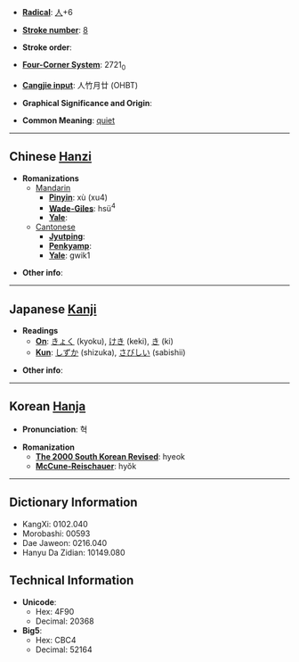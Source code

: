 * '''[[Wiktionary:Chinese radical index| Radical]]''': [[Wiktionary:Chinese radical index 人|人]]+6

* '''[[Wiktionary:Chinese total strokes index|Stroke number]]''': [[Wiktionary:Chinese total strokes index 8|8]]

* '''Stroke order''': 

* '''[[Wiktionary:Chinese four corner index|Four-Corner System]]''': 2721<sub>0</sub>

* '''[[Wiktionary:Chinese Cangjie index|Cangjie input]]''': 人竹月廿 (OHBT)

* '''Graphical Significance and Origin''': 

* '''Common Meaning''': [[quiet]]

----

== Chinese [[Hanzi]] ==

* '''Romanizations'''
** [[Mandarin]]
*** '''[[Pinyin]]''': xù (xu4)
*** '''[[Wade-Giles]]''': hsü<sup>4</sup>
*** '''[[Yale]]''': 
**[[Cantonese]]
***'''[[Jyutping]]''':
***'''[[Penkyamp]]''': 
***'''[[Yale]]''': gwik1

* '''Other info''': 

----

== Japanese [[Kanji]] ==

* '''Readings'''
** '''[[On]]''': [[きょく]] (kyoku), [[けき]] (keki), [[き]] (ki)
** '''[[Kun]]''': [[しずか]] (shizuka), [[さびしい]] (sabishii)

* '''Other info''':  

----

== Korean [[Hanja]] ==

* '''Pronunciation''': 혁

* '''Romanization'''
** '''[[The 2000 South Korean Revised Romanization|The 2000 South Korean Revised]]''': hyeok
** '''[[McCune-Reischauer]]''': hyŏk

----

== Dictionary Information ==

* KangXi: 0102.040
* Morobashi: 00593
* Dae Jaweon: 0216.040
* Hanyu Da Zidian: 10149.080

== Technical Information ==

* '''Unicode''':
** Hex: 4F90
** Decimal: 20368
* '''Big5''':
** Hex: CBC4
** Decimal: 52164